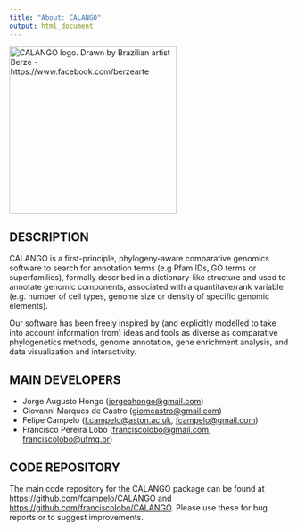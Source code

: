 ---
title: "About: CALANGO"
output: html_document
---

<img src="https://github.com/fcampelo/CALANGO/raw/master/inst/images/CALANGO_LOGO.svg" alt="CALANGO logo. Drawn by Brazilian artist Berze - https://www.facebook.com/berzearte" height="300"/>

## DESCRIPTION
CALANGO is a first-principle, phylogeny-aware comparative genomics software to search for annotation terms (e.g Pfam IDs, GO terms or superfamilies), formally described in a dictionary-like structure and used to annotate genomic components, associated with a quantitave/rank variable (e.g. number of cell types, genome size or density of specific genomic elements).

Our software has been freely inspired by (and explicitly modelled to take into account information from) ideas and tools as diverse as comparative phylogenetics methods, genome annotation, gene enrichment analysis, and data visualization and interactivity.

## MAIN DEVELOPERS
 - Jorge Augusto Hongo ([jorgeahongo@gmail.com](mailto:jorgeahongo@gmail.com))
 - Giovanni Marques de Castro ([giomcastro@gmail.com](mailto:giomcastro@gmail.com))
 - Felipe Campelo ([f.campelo@aston.ac.uk](mailto:f.campelo@aston.ac.uk), [fcampelo@gmail.com](mailto:fcampelo@gmail.com))
 - Francisco Pereira Lobo ([franciscolobo@gmail.com](mailto:franciscolobo@gmail.com), [franciscolobo@ufmg.br](franciscolobo@ufmg.br))
 
## CODE REPOSITORY
The main code repository for the CALANGO package can be found at [https://github.com/fcampelo/CALANGO](https://github.com/fcampelo/CALANGO) and  [https://github.com/franciscolobo/CALANGO](https://github.com/franciscolobo/CALANGO). Please use these for bug reports or to suggest improvements.


